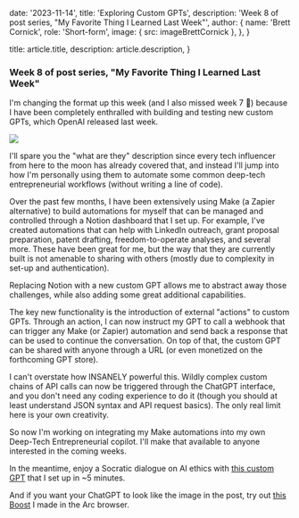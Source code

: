 
  date: '2023-11-14',
  title: 'Exploring Custom GPTs',
  description: 'Week 8 of post series, "My Favorite Thing I Learned Last Week"',
  author: {
    name: 'Brett Cornick',
    role: 'Short-form',
    image: { src: imageBrettCornick },
  },
}

  title: article.title,
  description: article.description,
}

### Week 8 of post series, "My Favorite Thing I Learned Last Week"

I'm changing the format up this week (and I also missed week 7 😬) because I have been completely enthralled with building and testing new custom GPTs, which OpenAI released last week.

![](./gpt-ui.jpg)

I'll spare you the "what are they" description since every tech influencer from here to the moon has already covered that, and instead I'll jump into how I'm personally using them to automate some common deep-tech entrepreneurial workflows (without writing a line of code).

Over the past few months, I have been extensively using Make (a Zapier alternative) to build automations for myself that can be managed and controlled through a Notion dashboard that I set up. For example, I've created automations that can help with LinkedIn outreach, grant proposal preparation, patent drafting, freedom-to-operate analyses, and several more. These have been great for me, but the way that they are currently built is not amenable to sharing with others (mostly due to complexity in set-up and authentication).

Replacing Notion with a new custom GPT allows me to abstract away those challenges, while also adding some great additional capabilities.

The key new functionality is the introduction of external "actions" to custom GPTs. Through an action, I can now instruct my GPT to call a webhook that can trigger any Make (or Zapier) automation and send back a response that can be used to continue the conversation. On top of that, the custom GPT can be shared with anyone through a URL (or even monetized on the forthcoming GPT store).

I can't overstate how INSANELY powerful this. Wildly complex custom chains of API calls can now be triggered through the ChatGPT interface, and you don't need any coding experience to do it (though you should at least understand JSON syntax and API request basics). The only real limit here is your own creativity.

So now I'm working on integrating my Make automations into my own Deep-Tech Entrepreneurial copilot. I'll make that available to anyone interested in the coming weeks.

In the meantime, enjoy a Socratic dialogue on AI ethics with [this custom GPT](https://chat.openai.com/g/g-XOUpwElnT-socratic-ai-ethicist) that I set up in ~5 minutes.

And if you want your ChatGPT to look like the image in the post, try out [this Boost](https://arc.net/boost/63728A89-D13F-4E43-AEF2-FB28CFC45A73) I made in the Arc browser.
